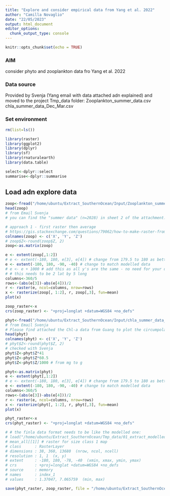 ```yaml
---
title: "Explore and consider empirical data from Yang et al. 2022"
author: "Camilla Novaglio"
date: "22/05/2023"
output: html_document
editor_options: 
  chunk_output_type: console
---
```


```r
knitr::opts_chunk$set(echo = TRUE)
```

### AIM

consider phyto and zooplankton data fro Yang et al. 2022

### Data source 

Provided by Svenja (Yang email with data attached adn explained) and moved to the project Tmp_data folder: 
Zooplankton_summer_data.csv
chla_summer_data_Dec_Mar.csv

### Set environment 

```r

rm(list=ls())

library(raster) 
library(ggplot2) 
library(dplyr)
library(sf)
library(rnaturalearth)
library(data.table)

select<-dplyr::select
summarise<-dplyr::summarise

```

## Load adn explore data  

```r

zoop<-fread("/home/ubuntu/Extract_SouthernOcean/Input/Zooplankton_summer_data.csv", data.table = FALSE)
head(zoop)
# from Email Svenja 
# you can find the "summer data" (n=2028) in sheet 2 of the attachment. The mean biomass in each cell (2° latitude × 5° logitiude) is just the simple arithmetic mean of all biomass in that cell. For example, if 40 records were found in a specific cell (160°E-165°E, 60°S-62°S), the value shown in our Fig. 2b is the mean of these 40 value. You can use "fishnet" tool in Arcgis (Arctoolbox/Data Management Tools/Sampling/Create Fishnet) to finish the average procedure. I wish this helps and feel free to contact me if you have any questions about the data or the use of Arcgis.

# approach 1 - first raster then average 
# https://gis.stackexchange.com/questions/79062/how-to-make-raster-from-irregular-point-data-without-interpolation
colnames(zoop) <- c('X', 'Y', 'Z')
# zoop$Z<-round(zoop$Z, 2)
zoop<-as.matrix(zoop)

e <- extent(zoop[,1:2])
# e <- extent(-180, 180, e[3], e[4]) # change from 179.5 to 180 as better for mapping  
e <- extent(-180, 180, -90, -40) # change to match modelled data
# e <- e + 1000 # add this as all y's are the same - no need for your data
# # this needs to be 2 lat by 5 long 
columns<-360/5 
rows<-(abs(e[3])-abs(e[4]))/2 
r <- raster(e, ncol=columns, nrow=rows) 
x <- rasterize(zoop[, 1:2], r, zoop[,3], fun=mean)
plot(x)

zoop_raster<-x
crs(zoop_raster) <- "+proj=longlat +datum=WGS84 +no_defs" 

phyt<-fread("/home/ubuntu/Extract_SouthernOcean/Input/chla_summer_data_Dec_Mar.csv", data.table = FALSE)
# from Email Svenja 
# Please find attached the Chl-a data from Guang to plot the circumpolar phytoplankton data. If I understood correctly, the data are in Chl mg m-3. To convert to depth-integrated g Chl m-2, you need to multiply the values by 41. Then, they assumed a C:Chl-a ratio of 60.5.
head(phyt)
colnames(phyt) <- c('X', 'Y', 'Z')
# phyt$Z<-round(phyt$Z, 2)
# checked with Svenja
phyt$Z<-phyt$Z*41
phyt$Z<-phyt$Z*60.5
phyt$Z<-phyt$Z/1000 # from mg to g

phyt<-as.matrix(phyt)
e <- extent(phyt[,1:2])
# e <- extent(-180, 180, e[3], e[4]) # change from 179.5 to 180 as better for mapping  
e <- extent(-180, 180, -90, -40) # change to match modelled data
columns<-360/5 
rows<-(abs(e[3])-abs(e[4]))/2 
r <- raster(e, ncol=columns, nrow=rows) 
x <- rasterize(phyt[, 1:2], r, phyt[,3], fun=mean)
plot(x)

phyt_raster<-x
crs(phyt_raster) <- "+proj=longlat +datum=WGS84 +no_defs" 

# # the finla data format needs to be like the modelled one: 
# load("/home/ubuntu/Extract_SouthernOcean/Tmp_data/01_extract_modelled_data_SO_means_narmF.RData")
# mean_all[[1]] # raster for size class 1 map
# class      : RasterLayer 
# dimensions : 38, 360, 13680  (nrow, ncol, ncell)
# resolution : 1, 1  (x, y)
# extent     : -180, 180, -78, -40  (xmin, xmax, ymin, ymax)
# crs        : +proj=longlat +datum=WGS84 +no_defs 
# source     : memory
# names      : index_1 
# values     : 1.37047, 7.065759  (min, max)

save(phyt_raster, zoop_raster, file = "/home/ubuntu/Extract_SouthernOcean/Tmp_data/03_work_with_empirical.RData")

```

